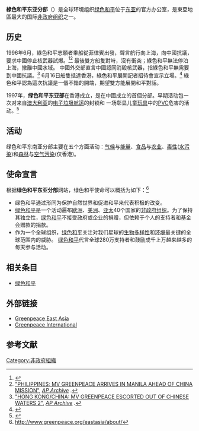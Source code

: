 {{Infobox Non-profit
| Non-profit_name   = 绿色和平东亚分部
| Non-profit_logo   = [[File:Greenpeace_logo.svg|centre]]
| Non-profit_type   = [[非政府组织|非政府组织]]
| founded_date = 1997, [[香港|香港]]
| location          = [[北京|北京]], [[香港|香港]], [[台北|台北]], [[首尔|首尔]]
| key_people        = [[Mario_Damato|Mario Damato]] (执行官)
| area_served       = [[中国大陆|中国大陆]], [[香港|香港]], [[台湾|台湾]], [[韩国|韩国]]
| focus             = [[环境保护主义|环境保护主义]], [[和平|和平]]
| method            = [[政治活动|政治活动]], [[游说|游说]], [[研究|研究]], [[顾问|顾问]]
| revenue           = 
| num_members       = 
| homepage          = [http://www.greenpeace.org/eastasia http://www.greenpeace.org/eastasia]
}}
'''綠色和平东亚分部'''（{{lang-en|Greenpeace East Asia}}）是全球环境组织[[绿色和平|绿色和平]]位于[[东亚|东亚]]的官方办公室，是東亞地區最大的国际[[非政府组织|非政府组织]]之一。
== 历史 ==
1996年6月，綠色和平志願者乘船從菲律賓出發，聲言航行向上海，向中國抗議，要求中國停止核武器試爆。<ref>{{youtube|duKHsnBlNog|PHILIPPINES: MV GREENPEACE ARRIVES IN MANILA AHEAD OF CHINA MISSION}}</ref><ref>[http://www.aparchive.com/metadata/youtube/849c14bb889d741a35571369a3081063 "PHILIPPINES: MV GREENPEACE ARRIVES IN MANILA AHEAD OF CHINA MISSION"], [http://www.aparchive.com/ ''AP Archive''] {{Wayback|url=http://www.aparchive.com/ |date=20100811000854 }}.</ref> 最後雙方船隻對峙，沒有衝突；綠色和平無法停泊上海，撤離中國水域。 中國外交部直言中國認同消毀核武器，指綠色和平無需要到中國抗議。<ref>[http://www.aparchive.com/metadata/youtube/c4c696843189ea39fe1105c161211e5c "HONG KONG/CHINA: MV GREENPEACE ESCORTED OUT OF CHINESE WATERS 2"], [http://www.aparchive.com/ ''AP Archive''] {{Wayback|url=http://www.aparchive.com/ |date=20100811000854 }}.</ref> 6月16日船隻抵達香港，綠色和平展開記者招待會宣示立場。<ref>{{youtube|ZYF_Ke2v8mg|Hong Kong - Greenpeace Ship Docks In Hong Kong}}</ref> 綠色和平認為這次抗議是一個不錯的開端，期望雙方能展開和平對話。 

1997年，'''绿色和平东亚部'''在香港成立，是在中國成立的首個分部。早期活动包一次对来自[[澳大利亚|澳大利亚]]的[[电子垃圾|电子垃圾]][[航运|航运]]的封锁和 一场彰显儿童[[玩具|玩具]]中的[[PVC|PVC]]危害的活动。<ref name="greenpeace.org">{{Cite web |url=http://www.greenpeace.org/eastasia/about/achievements/ |title=存档副本 |accessdate=2014-08-09 |archive-date=2017-06-02 |archive-url=https://web.archive.org/web/20170602184530/http://www.greenpeace.org/eastasia/about/achievements/ |dead-url=no }}</ref>

== 活动 ==
绿色和平东南亚分部主要在五个方面活动：[[气候|气候]]与[[能量|能量]]、[[食品|食品]]与[[农业|农业]]、[[毒性|毒性]]([[水污染|水污染]])和[[森林|森林]]与[[空气污染|空气污染]](仅香港)。
== 使命宣言 ==
根据'''绿色和平东亚分部'''网站，绿色和平使命可以概括为如下：<ref>http://www.greenpeace.org/eastasia/about/</ref>

* 绿色和平通过形同为保护自然世界和促进和平来代表积极的改变。
* [[绿色和平|绿色和平]]是一个活动遍布[[欧洲|欧洲]]、[[美洲|美洲]]、[[亚太|亚太]]40个国家的[[非政府组织|非政府组织]]。为了保持其独立性，[[绿色和平|绿色和平]]不接受政府或企业的捐赠，但依赖于个人的支持者和基金会赠款的捐款。
* 作为一个全球组织，[[绿色和平|绿色和平]]关注对我们星球的[[生物多样性|生物多样性]]和[[生态环境|环境]]最关键的全球范围内的威胁。 [[绿色和平|绿色和平]]代言全球280万支持者和鼓励成千上万越来越多的每天参与活动。


== 相关条目 ==
* [[绿色和平|绿色和平]]

== 外部链接 ==
*[http://www.greenpeace.org/eastasia Greenpeace East Asia] {{Wayback|url=http://www.greenpeace.org/eastasia |date=20170728202823 }}
*[http://www.greenpeace.org Greenpeace International] {{Wayback|url=http://www.greenpeace.org/ |date=20120429203312 }}

== 参考文献 ==
{{reflist}}


{{绿色和平}}

[[Category:非政府組織|Category:非政府組織]]